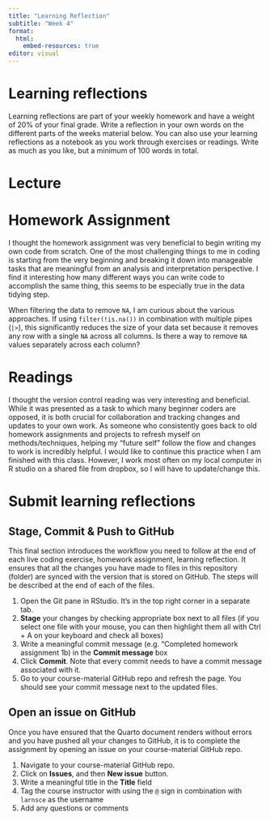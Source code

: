 ```yaml
---
title: "Learning Reflection"
subtitle: "Week 4"
format:
  html:
    embed-resources: true
editor: visual
---
```


# Learning reflections

Learning reflections are part of your weekly homework and have a weight of 20% of your final grade. Write a reflection in your own words on the different parts of the weeks material below. You can also use your learning reflections as a notebook as you work through exercises or readings. Write as much as you like, but a minimum of 100 words in total.

# Lecture

# Homework Assignment

I thought the homework assignment was very beneficial to begin writing my own code from scratch. One of the most challenging things to me in coding is starting from the very beginning and breaking it down into manageable tasks that are meaningful from an analysis and interpretation perspective. I find it interesting how many different ways you can write code to accomplish the same thing, this seems to be especially true in the data tidying step.

When filtering the data to remove `NA`, I am curious about the various approaches. If using `filter(!is.na())` in combination with multiple pipes (`|>`), this significantly reduces the size of your data set because it removes any row with a single `NA` across all columns. Is there a way to remove `NA` values separately across each column?

# Readings

I thought the version control reading was very interesting and beneficial. While it was presented as a task to which many beginner coders are opposed, it is both crucial for collaboration and tracking changes and updates to your own work. As someone who consistently goes back to old homework assignments and projects to refresh myself on methods/techniques, helping my "future self" follow the flow and changes to work is incredibly helpful. I would like to continue this practice when I am finished with this class. However, I work most often on my local computer in R studio on a shared file from dropbox, so I will have to update/change this.

# Submit learning reflections

## Stage, Commit & Push to GitHub

This final section introduces the workflow you need to follow at the end of each live coding exercise, homework assignment, learning reflection. It ensures that all the changes you have made to files in this repository (folder) are synced with the version that is stored on GitHub. The steps will be described at the end of each of the files.

1.  Open the Git pane in RStudio. It's in the top right corner in a separate tab.
2.  **Stage** your changes by checking appropriate box next to all files (if you select one file with your mouse, you can then highlight them all with Ctrl + A on your keyboard and check all boxes)
3.  Write a meaningful commit message (e.g. "Completed homework assignment 1b) in the **Commit message** box
4.  Click **Commit**. Note that every commit needs to have a commit message associated with it.
5.  Go to your course-material GitHub repo and refresh the page. You should see your commit message next to the updated files.

## Open an issue on GitHub

Once you have ensured that the Quarto document renders without errors and you have pushed all your changes to GitHub, it is to complete the assignment by opening an issue on your course-material GitHub repo.

1.  Navigate to your course-material GitHub repo.
2.  Click on **Issues**, and then **New issue** button.
3.  Write a meaningful title in the **Title** field
4.  Tag the course instructor with using the `@` sign in combination with `larnsce` as the username
5.  Add any questions or comments
